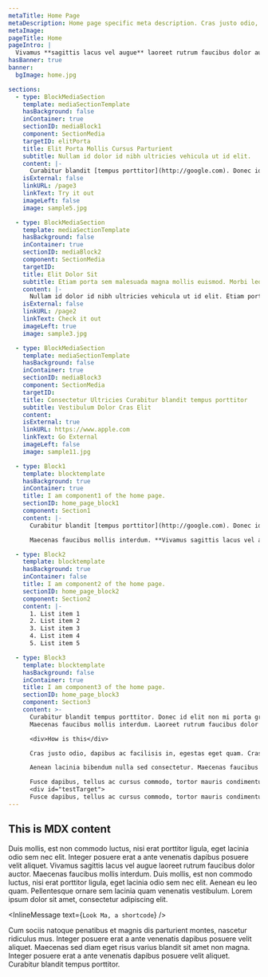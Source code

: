 ```yaml
---
metaTitle: Home Page
metaDescription: Home page specific meta description. Cras justo odio, dapibus ac facilisis in, egestas eget quam.
metaImage:
pageTitle: Home
pageIntro: |
  Vivamus **sagittis lacus vel augue** laoreet rutrum faucibus dolor auctor. [In-page link to anchor below](#testTarget). Smooth scrolling is implemented with css `scroll-behavior: smooth;`. Integer posuere erat a ante venenatis dapibus posuere velit aliquet. Duis mollis, est non commodo luctus, nisi erat porttitor ligula, _eget lacinia odio sem nec elit_. Cum sociis natoque penatibus et magnis dis parturient montes, nascetur ridiculus mus. Vivamus sagittis lacus vel augue laoreet rutrum faucibus dolor auctor. Vivamus sagittis lacus vel augue laoreet rutrum faucibus dolor auctor.
hasBanner: true
banner:
  bgImage: home.jpg

sections:
  - type: BlockMediaSection
    template: mediaSectionTemplate
    hasBackground: false
    inContainer: true
    sectionID: mediaBlock1
    component: SectionMedia
    targetID: elitPorta
    title: Elit Porta Mollis Cursus Parturient
    subtitle: Nullam id dolor id nibh ultricies vehicula ut id elit.
    content: |-
      Curabitur blandit [tempus porttitor](http://google.com). Donec id elit non mi porta gravida at eget metus. Cras mattis consectetur purus sit amet fermentum. Integer posuere erat a ante venenatis dapibus posuere _velit aliquet_. Donec id elit non mi porta gravida at eget metus. Aenean lacinia bibendum nulla sed consectetur. Cum sociis natoque penatibus et magnis dis parturient montes, nascetur ridiculus mus.
    isExternal: false
    linkURL: /page3
    linkText: Try it out
    imageLeft: false
    image: sample5.jpg

  - type: BlockMediaSection
    template: mediaSectionTemplate
    hasBackground: false
    inContainer: true
    sectionID: mediaBlock2
    component: SectionMedia
    targetID:
    title: Elit Dolor Sit
    subtitle: Etiam porta sem malesuada magna mollis euismod. Morbi leo risus, porta ac consectetur ac, vestibulum at eros.
    content: |-
      Nullam id dolor id nibh ultricies vehicula ut id elit. Etiam porta sem malesuada magna mollis euismod. [Scroll to section above](#elitPorta) Maecenas sed diam eget risus varius blandit sit amet non magna. Cras justo odio, dapibus ac facilisis in, egestas eget quam.
    isExternal: false
    linkURL: /page2
    linkText: Check it out
    imageLeft: true
    image: sample3.jpg

  - type: BlockMediaSection
    template: mediaSectionTemplate
    hasBackground: false
    inContainer: true
    sectionID: mediaBlock3
    component: SectionMedia
    targetID:
    title: Consectetur Ultricies Curabitur blandit tempus porttitor
    subtitle: Vestibulum Dolor Cras Elit
    content:
    isExternal: true
    linkURL: https://www.apple.com
    linkText: Go External
    imageLeft: false
    image: sample11.jpg

  - type: Block1
    template: blocktemplate
    hasBackground: true
    inContainer: true
    title: I am component1 of the home page.
    sectionID: home_page_block1
    component: Section1
    content: |-
      Curabitur blandit [tempus porttitor](http://google.com). Donec id elit non mi porta gravida at eget metus. Cras mattis consectetur purus sit amet fermentum. Integer posuere erat a ante venenatis dapibus posuere _velit aliquet_. Donec id elit non mi porta gravida at eget metus. Aenean lacinia bibendum nulla sed consectetur. Cum sociis natoque penatibus et magnis dis parturient montes, nascetur ridiculus mus.

      Maecenas faucibus mollis interdum. **Vivamus sagittis lacus vel augue** laoreet rutrum faucibus dolor auctor. Nulla vitae elit libero, a pharetra augue. Cras mattis consectetur purus sit amet fermentum. Morbi leo risus, porta ac consectetur ac, vestibulum at eros.

  - type: Block2
    template: blocktemplate
    hasBackground: true
    inContainer: false
    title: I am component2 of the home page.
    sectionID: home_page_block2
    component: Section2
    content: |-
      1. List item 1
      2. List item 2
      3. List item 3
      4. List item 4
      5. List item 5

  - type: Block3
    template: blocktemplate
    hasBackground: false
    inContainer: true
    title: I am component3 of the home page.
    sectionID: home_page_block3
    component: Section3
    content: >-
      Curabitur blandit tempus porttitor. Donec id elit non mi porta gravida at eget metus. Cras mattis consectetur purus sit amet fermentum. [Integer posuere erat](http://apple.com) a ante venenatis dapibus posuere _velit aliquet_. Donec id elit non mi porta gravida at eget metus. Aenean lacinia bibendum nulla sed consectetur. Cum sociis natoque penatibus et magnis dis parturient montes, nascetur ridiculus mus.
      Maecenas faucibus mollis interdum. Laoreet rutrum faucibus dolor auctor. Nulla vitae elit libero, a pharetra augue. Cras mattis consectetur purus sit amet fermentum. Morbi leo risus, porta ac consectetur ac, vestibulum at eros **Vivamus sagittis lacus vel augue**.

      <div>How is this</div>

      Cras justo odio, dapibus ac facilisis in, egestas eget quam. Cras mattis consectetur purus sit amet fermentum. Nullam quis risus eget urna mollis ornare vel eu leo. Morbi leo risus, porta ac consectetur ac, vestibulum at eros.

      Aenean lacinia bibendum nulla sed consectetur. Maecenas faucibus mollis interdum. Curabitur blandit tempus porttitor. Nullam id dolor id nibh ultricies vehicula ut id elit. Maecenas sed diam eget risus varius blandit sit amet non magna. Curabitur blandit tempus porttitor.

      Fusce dapibus, tellus ac cursus commodo, tortor mauris condimentum nibh, ut fermentum massa justo sit amet risus. Maecenas sed diam eget risus varius blandit sit amet non magna. Fusce dapibus, tellus ac cursus commodo, tortor mauris condimentum nibh, ut fermentum massa justo sit amet risus. Nullam quis risus eget urna mollis ornare vel eu leo. Integer posuere erat a ante venenatis dapibus posuere velit aliquet.
      <div id="testTarget">
      Fusce dapibus, tellus ac cursus commodo, tortor mauris condimentum nibh, ut fermentum massa justo sit amet risus. Nulla vitae elit libero, a pharetra augue. Curabitur blandit tempus porttitor. Cras justo odio, dapibus ac facilisis in, egestas eget quam. Vivamus sagittis lacus vel augue laoreet rutrum faucibus dolor auctor. Nullam quis risus eget urna mollis ornare vel eu leo.
---
```



## This is MDX content

Duis mollis, est non commodo luctus, nisi erat porttitor ligula, eget lacinia odio sem nec elit. Integer posuere erat a ante venenatis dapibus posuere velit aliquet. Vivamus sagittis lacus vel augue laoreet rutrum faucibus dolor auctor. Maecenas faucibus mollis interdum. Duis mollis, est non commodo luctus, nisi erat porttitor ligula, eget lacinia odio sem nec elit. Aenean eu leo quam. Pellentesque ornare sem lacinia quam venenatis vestibulum. Lorem ipsum dolor sit amet, consectetur adipiscing elit.

<InlineMessage text={`Look Ma, a shortcode`} />

Cum sociis natoque penatibus et magnis dis parturient montes, nascetur ridiculus mus. Integer posuere erat a ante venenatis dapibus posuere velit aliquet. Maecenas sed diam eget risus varius blandit sit amet non magna. Integer posuere erat a ante venenatis dapibus posuere velit aliquet. Curabitur blandit tempus porttitor.
